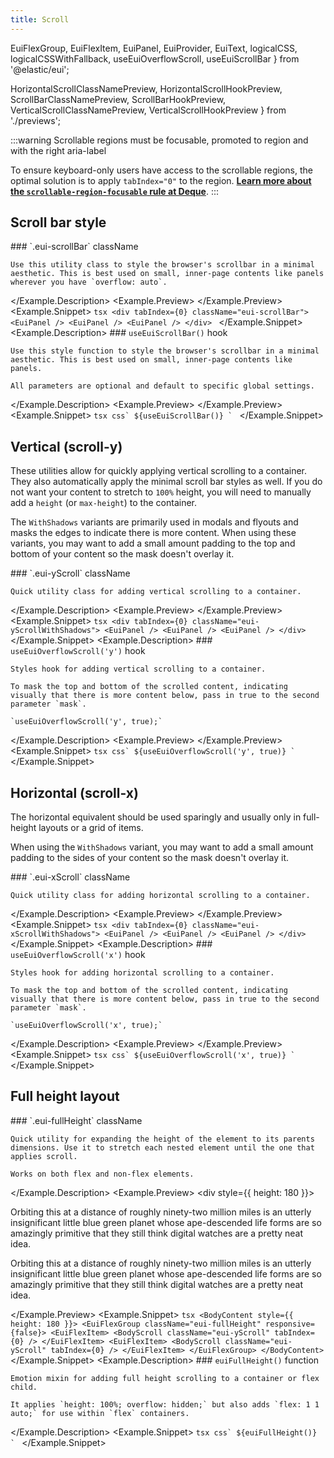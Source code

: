 ```yaml
---
title: Scroll
---
```


  EuiFlexGroup,
  EuiFlexItem,
  EuiPanel,
  EuiProvider,
  EuiText,
  logicalCSS,
  logicalCSSWithFallback,
  useEuiOverflowScroll,
  useEuiScrollBar
} from '@elastic/eui';

  HorizontalScrollClassNamePreview,
  HorizontalScrollHookPreview,
  ScrollBarClassNamePreview,
  ScrollBarHookPreview,
  VerticalScrollClassNamePreview,
  VerticalScrollHookPreview
} from './previews';

:::warning Scrollable regions must be focusable, promoted to region and with the right aria-label

To ensure keyboard-only users have access to the scrollable regions, the optimal solution is to apply `tabIndex="0"` to the region. <a href="https://dequeuniversity.com/rules/axe/4.1/scrollable-region-focusable" target="_blank" rel="noopener noreferrer">**Learn more about the `scrollable-region-focusable` rule at Deque**</a>.
:::

## Scroll bar style

<Example>
  <Example.Description>
    ### `.eui-scrollBar` <Badge color="hollow">className</Badge>

    Use this utility class to style the browser's scrollbar in a minimal aesthetic. This is best used on small, inner-page contents like panels wherever you have `overflow: auto`.
  </Example.Description>
  <Example.Preview>
    <ScrollBarClassNamePreview />
  </Example.Preview>
  <Example.Snippet>
    ```tsx
    <div tabIndex={0} className="eui-scrollBar">
      <EuiPanel />
      <EuiPanel />
      <EuiPanel />
    </div>
    ```
  </Example.Snippet>
</Example>
<Example>
  <Example.Description>
    ### `useEuiScrollBar()` <Badge color="hollow">hook</Badge>

    Use this style function to style the browser's scrollbar in a minimal aesthetic. This is best used on small, inner-page contents like panels.

    All parameters are optional and default to specific global settings.
  </Example.Description>
  <Example.Preview>
    <ScrollBarHookPreview />
  </Example.Preview>
  <Example.Snippet>
    ```tsx
    css`
      ${useEuiScrollBar()}
    `
    ```
  </Example.Snippet>
</Example>

## Vertical (scroll-y)

These utilities allow for quickly applying vertical scrolling to a container. They also automatically apply the minimal scroll bar styles as well. If you do not want your content to stretch to `100%` height, you will need to manually add a `height` (or `max-height`) to the container.

The `WithShadows` variants are primarily used in modals and flyouts and masks the edges to indicate there is more content. When using these variants, you may want to add a small amount padding to the top and bottom of your content so the mask doesn't overlay it.

<Example>
  <Example.Description>
    ### `.eui-yScroll` <Badge color="hollow">className</Badge>

    Quick utility class for adding vertical scrolling to a container.
  </Example.Description>
  <Example.Preview>
    <VerticalScrollClassNamePreview />
  </Example.Preview>
  <Example.Snippet>
    ```tsx
    <div tabIndex={0} className="eui-yScrollWithShadows">
      <EuiPanel />
      <EuiPanel />
      <EuiPanel />
    </div>
    ```
  </Example.Snippet>
</Example>
<Example>
  <Example.Description>
    ### `useEuiOverflowScroll('y')` <Badge color="hollow">hook</Badge>

    Styles hook for adding vertical scrolling to a container.

    To mask the top and bottom of the scrolled content, indicating visually that there is more content below, pass in true to the second parameter `mask`.

    `useEuiOverflowScroll('y', true);`
  </Example.Description>
  <Example.Preview>
    <VerticalScrollHookPreview />
  </Example.Preview>
  <Example.Snippet>
    ```tsx
    css`
      ${useEuiOverflowScroll('y', true)}
    `
    ```
  </Example.Snippet>
</Example>

## Horizontal (scroll-x)

The horizontal equivalent should be used sparingly and usually only in full-height layouts or a grid of items.

When using the `WithShadows` variant, you may want to add a small amount padding to the sides of your content so the mask doesn't overlay it.

<Example>
  <Example.Description>
    ### `.eui-xScroll` <Badge color="hollow">className</Badge>

    Quick utility class for adding horizontal scrolling to a container.
  </Example.Description>
  <Example.Preview>
    <HorizontalScrollClassNamePreview />
  </Example.Preview>
  <Example.Snippet>
    ```tsx
    <div tabIndex={0} className="eui-xScrollWithShadows">
      <EuiPanel />
      <EuiPanel />
      <EuiPanel />
    </div>
    ```
  </Example.Snippet>
</Example>
<Example>
  <Example.Description>
    ### `useEuiOverflowScroll('x')` <Badge color="hollow">hook</Badge>

    Styles hook for adding horizontal scrolling to a container.

    To mask the top and bottom of the scrolled content, indicating visually that there is more content below, pass in true to the second parameter `mask`.

    `useEuiOverflowScroll('x', true);`
  </Example.Description>
  <Example.Preview>
    <HorizontalScrollHookPreview />
  </Example.Preview>
  <Example.Snippet>
    ```tsx
    css`
      ${useEuiOverflowScroll('x', true)}
    `
    ```
  </Example.Snippet>
</Example>

## Full height layout

<Example>
  <Example.Description>
    ### `.eui-fullHeight` <Badge color="hollow">className</Badge>

    Quick utility for expanding the height of the element to its parents dimensions. Use it to stretch each nested element until the one that applies scroll.

    Works on both flex and non-flex elements.
  </Example.Description>
  <Example.Preview>
    <div style={{ height: 180 }}>
      <EuiFlexGroup className="eui-fullHeight" gutterSize="s" responsive={false}>
        <EuiFlexItem>
          <EuiPanel className="eui-yScroll" color="warning" tabIndex={0}>
            <EuiText size="s">
              <p>
                Orbiting this at a distance of roughly ninety-two million miles is
                an utterly insignificant little blue green planet whose
                ape-descended life forms are so amazingly primitive that they
                still think digital watches are a pretty neat idea.
              </p>
            </EuiText>
          </EuiPanel>
        </EuiFlexItem>
        <EuiFlexItem>
          <EuiPanel className="eui-yScroll" color="warning" tabIndex={0}>
            <EuiText size="s">
              <p>
                Orbiting this at a distance of roughly ninety-two million miles is
                an utterly insignificant little blue green planet whose
                ape-descended life forms are so amazingly primitive that they
                still think digital watches are a pretty neat idea.
              </p>
            </EuiText>
          </EuiPanel>
        </EuiFlexItem>
      </EuiFlexGroup>
    </div>
  </Example.Preview>
  <Example.Snippet>
    ```tsx
    <BodyContent style={{ height: 180 }}>
      <EuiFlexGroup className="eui-fullHeight" responsive={false}>
        <EuiFlexItem>
          <BodyScroll className="eui-yScroll" tabIndex={0} />
        </EuiFlexItem>
        <EuiFlexItem>
          <BodyScroll className="eui-yScroll" tabIndex={0} />
        </EuiFlexItem>
      </EuiFlexGroup>
    </BodyContent>
    ```
  </Example.Snippet>
</Example>
<Example>
  <Example.Description>
    ### `euiFullHeight()` <Badge color="hollow">function</Badge>

    Emotion mixin for adding full height scrolling to a container or flex child.

    It applies `height: 100%; overflow: hidden;` but also adds `flex: 1 1 auto;` for use within `flex` containers.
  </Example.Description>
  <Example.Snippet>
    ```tsx
    css`
      ${euiFullHeight()}
    `
    ```
  </Example.Snippet>
</Example>
